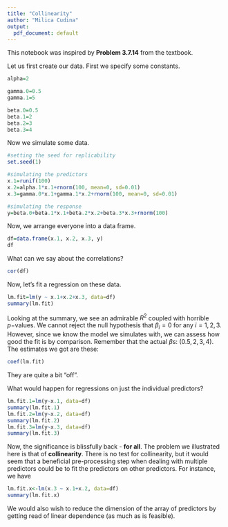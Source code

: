 ```yaml
---
title: "Collinearity"
author: "Milica Cudina"
output:
  pdf_document: default
---
```


This notebook was inspired by **Problem 3.7.14** from the textbook. 

Let us first create our data. First we specify some constants. 

```r
alpha=2

gamma.0=0.5
gamma.1=5

beta.0=0.5
beta.1=2
beta.2=3
beta.3=4
```

Now we simulate some data. 

```r
#setting the seed for replicability
set.seed(1)

#simulating the predictors
x.1=runif(100)
x.2=alpha.1*x.1+rnorm(100, mean=0, sd=0.01)
x.3=gamma.0*x.1+gamma.1*x.2+rnorm(100, mean=0, sd=0.01)

#simulating the response
y=beta.0+beta.1*x.1+beta.2*x.2+beta.3*x.3+rnorm(100)
```

Now, we arrange everyone into a data frame. 

```r
df=data.frame(x.1, x.2, x.3, y)
df
```

What can we say about the correlations?

```r
cor(df)
```

Now, let's fit a regression on these data. 

```r
lm.fit=lm(y ~ x.1+x.2+x.3, data=df)
summary(lm.fit)
```
Looking at the summary, we see an admirable $R^2$ coupled with horrible $p-$values. We cannot reject the null hypothesis that $\beta_i=0$ for any $i=1,2,3$. However, since we know the model we simulates with, we can assess how good the fit is by comparison. Remember that the actual $\beta$s: $(0.5, 2, 3, 4)$. The estimates we got are these:

```r
coef(lm.fit)
```

They are quite a bit "off". 

What would happen for regressions on just the individual predictors?

```r
lm.fit.1=lm(y~x.1, data=df)
summary(lm.fit.1)
lm.fit.2=lm(y~x.2, data=df)
summary(lm.fit.2)
lm.fit.3=lm(y~x.3, data=df)
summary(lm.fit.3)
```

Now, the significance is blissfully back - **for all**. The problem we illustrated here is that of **collinearity**. There is no test for collinearity, but it would seem that a beneficial pre-processing step when dealing with multiple predictors could be to fit the predictors on other predictors. For instance, we have

```r
lm.fit.x<-lm(x.3 ~ x.1+x.2, data=df)
summary(lm.fit.x)
```

We would also wish to reduce the dimension of the array of predictors by getting read of linear dependence (as much as is feasible).  
